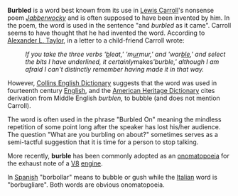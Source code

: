 '''Burbled''' is a word best known from its use in [[Lewis Carroll]]'s nonsense poem ''[[Jabberwocky]]'' and is often supposed to have been invented by him.  In the poem, the word is used in the sentence "and ''burbled'' as it came".  Carroll seems to have thought that he had invented the word.  According to [[Alexander L. Taylor]], in a letter to a child-friend Carroll wrote:

:''If you take the three verbs '<u>b</u>leat,' 'm<u>ur</u>mur,' and 'war<u>ble</u>,' and select the bits I have underlined, it certainly ''makes'' 'burble,' although I am afraid I can't distinctly remember having made it in that way.''

However, [[Collins English Dictionary]] suggests that the word was used in fourteenth century [[English language|English]], and the [[American Heritage Dictionary]] cites derivation from Middle English ''burblen,'' to bubble (and does not mention Carroll).

The word is often used in the phrase "Burbled On" meaning the mindless repetition of some point long after the speaker has lost his/her audience.   The question "What are you burbling on about?" sometimes serves as a semi-tactful suggestion that it is time for a person to stop talking.

More recently, '''burble''' has been commonly adopted as an [[onomatopoeia]] for the exhaust note of a [[V8]] [[internal-combustion engine|engine]].  

In [[Spanish language|Spanish]] "borbollar" means to bubble or gush while the [[Italian language|Italian]] word is "borbugliare".  Both words are obvious onomatopoeia.

{{vocab-stub}}